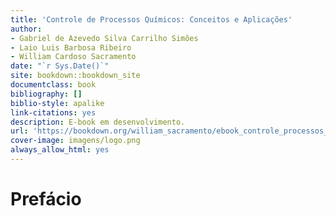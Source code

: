 --- 
title: 'Controle de Processos Químicos: Conceitos e Aplicações'
author:
- Gabriel de Azevedo Silva Carrilho Simões
- Laio Luis Barbosa Ribeiro
- William Cardoso Sacramento
date: "`r Sys.Date()`"
site: bookdown::bookdown_site
documentclass: book
bibliography: []
biblio-style: apalike
link-citations: yes
description: E-book em desenvolvimento.
url: 'https://bookdown.org/william_sacramento/ebook_controle_processos_2/'
cover-image: imagens/logo.png
always_allow_html: yes
---

# Prefácio {-}




